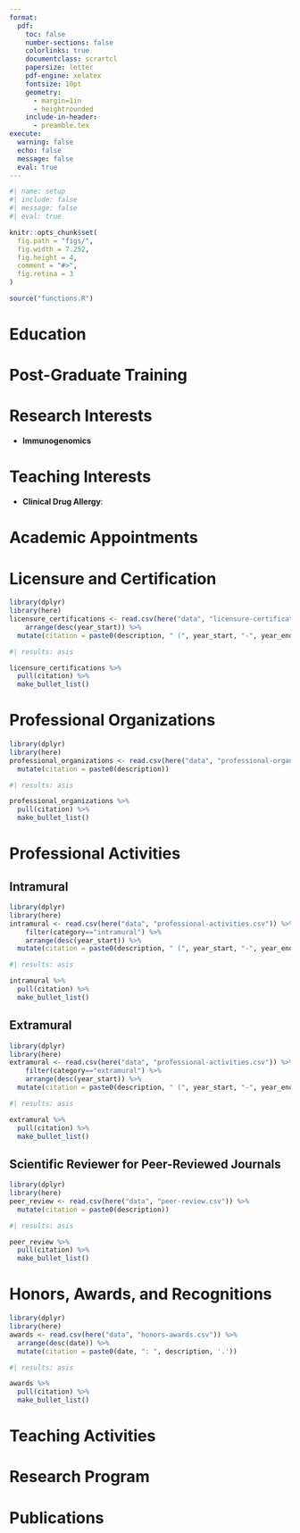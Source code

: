```yaml
---
format:
  pdf:
    toc: false
    number-sections: false
    colorlinks: true
    documentclass: scrartcl
    papersize: letter
    pdf-engine: xelatex
    fontsize: 10pt
    geometry:
      - margin=1in
      - heightrounded
    include-in-header:
      - preamble.tex
execute:
  warning: false
  echo: false
  message: false
  eval: true
---
```


```r
#| name: setup
#| include: false
#| message: false
#| eval: true

knitr::opts_chunk$set(
  fig.path = "figs/",
  fig.width = 7.252,
  fig.height = 4,
  comment = "#>",
  fig.retina = 3
)

source("functions.R")
```

\par\centering{\LARGE{Matthew Steven Krantz, MD}}
\par\centering{Division of Allergy, Pulmonary, and Critical Care Medicine}
\vspace{-5pt}
\par\centering{Vanderbilt University Medical Center}
\vspace{-5pt}
\par\centering{T-1218 Medical Center North}
\vspace{-5pt}
\par\centering{1161 21st Ave. S. Nashville, TN 37232-2650}
\vspace{-5pt}
\par\centering{{\large\Telefon} +1 (615) 322-6943}
\vspace{-5pt}
\par\centering{{\large\Letter} matthew.s.krantz@vumc.org}
\vspace{-5pt}
\par\centering{\href{http://www.mattkrantz.com}{mattkrantz.com}}

\vspace{-10pt}

# Education

\vspace{-10pt}
\begin{longtable}{lll}

    2012 & University of North Carolina, Chapel Hill, NC & BS Biology\\
    
    2016 & University of North Carolina, Chapel Hill, NC & MD Medicine\\

\end{longtable}

\vspace{-10pt}

# Post-Graduate Training

\vspace{-10pt}
\begin{longtable}{lll}

    2016 - 2024 & Vanderbilt University Medical Center, Nashville, TN & Residency Internal Medicine-Pediatrics\\
    
    2020 - 2024 & Vanderbilt University Medical Center, Nashville, TN & Fellowship Allergy-Immunology\\

\end{longtable}

\vspace{-10pt}

# Research Interests

- **Immunogenomics**

\vspace{-10pt}

# Teaching Interests

- **Clinical Drug Allergy**:

# Academic Appointments

\vspace{-10pt}
\begin{longtable}{llp{15cm}}
2025 - Present & \textbf{Vanderbilt University}, Nashville, TN & \\
 & Assistant Professor of Medicine, Division of Allergy, Pulmonary, and Critical Care Medicine\\[5pt]

2024 - 2025 & \textbf{Vanderbilt University}, Nashville, TN & \\
 & Instructor in Medicine, Division of Allergy, Pulmonary, and Critical Care Medicine\\
\end{longtable}

# Licensure and Certification

```r
library(dplyr)
library(here)
licensure_certifications <- read.csv(here("data", "licensure-certification.csv")) %>%
    arrange(desc(year_start)) %>%
  mutate(citation = paste0(description, " (", year_start, "-", year_end, ")"))
```

```r
#| results: asis

licensure_certifications %>% 
  pull(citation) %>% 
  make_bullet_list()
```

# Professional Organizations

```r
library(dplyr)
library(here)
professional_organizations <- read.csv(here("data", "professional-organizations.csv")) %>%
  mutate(citation = paste0(description))
```

```r
#| results: asis

professional_organizations %>% 
  pull(citation) %>% 
  make_bullet_list()
```

# Professional Activities

## Intramural
```r
library(dplyr)
library(here)
intramural <- read.csv(here("data", "professional-activities.csv")) %>%
    filter(category=="intramural") %>%
    arrange(desc(year_start)) %>%
  mutate(citation = paste0(description, " (", year_start, "-", year_end, ")"))
```

```r
#| results: asis

intramural %>% 
  pull(citation) %>% 
  make_bullet_list()
```

## Extramural

```r
library(dplyr)
library(here)
extramural <- read.csv(here("data", "professional-activities.csv")) %>%
    filter(category=="extramural") %>%
    arrange(desc(year_start)) %>%
  mutate(citation = paste0(description, " (", year_start, "-", year_end, ")"))
```

```r
#| results: asis

extramural %>% 
  pull(citation) %>% 
  make_bullet_list()
```

## Scientific Reviewer for Peer-Reviewed Journals

```r
library(dplyr)
library(here)
peer_review <- read.csv(here("data", "peer-review.csv")) %>%
  mutate(citation = paste0(description))
```

```r
#| results: asis

peer_review %>% 
  pull(citation) %>% 
  make_bullet_list()
```

# Honors, Awards, and Recognitions

```r
library(dplyr)
library(here)
awards <- read.csv(here("data", "honors-awards.csv")) %>% 
  arrange(desc(date)) %>% 
  mutate(citation = paste0(date, ": ", description, '.'))
```

```r
#| results: asis

awards %>% 
  pull(citation) %>% 
  make_bullet_list()
```

# Teaching Activities

# Research Program

# Publications

\vspace{-10pt}
